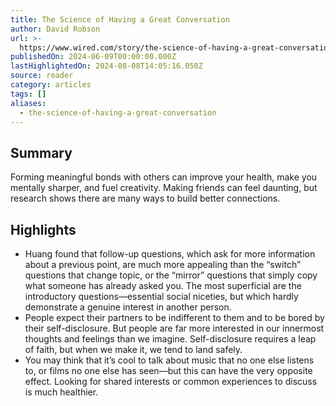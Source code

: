 ```yaml
---
title: The Science of Having a Great Conversation
author: David Robson
url: >-
  https://www.wired.com/story/the-science-of-having-a-great-conversation-research-social-connection/
publishedOn: 2024-06-09T00:00:00.000Z
lastHighlightedOn: 2024-08-08T14:05:16.050Z
source: reader
category: articles
tags: []
aliases:
  - the-science-of-having-a-great-conversation
---
```

## Summary

Forming meaningful bonds with others can improve your health, make you mentally sharper, and fuel creativity. Making friends can feel daunting, but research shows there are many ways to build better connections.

## Highlights
- Huang found that follow-up questions, which ask for more information about a previous point, are much more appealing than the “switch” questions that change topic, or the “mirror” questions that simply copy what someone has already asked you. The most superficial are the introductory questions—essential social niceties, but which hardly demonstrate a genuine interest in another person.
- People expect their partners to be indifferent to them and to be bored by their self-disclosure. But people are far more interested in our innermost thoughts and feelings than we imagine. Self-disclosure requires a leap of faith, but when we make it, we tend to land safely.
- You may think that it’s cool to talk about music that no one else listens to, or films no one else has seen—but this can have the very opposite effect. Looking for shared interests or common experiences to discuss is much healthier.

